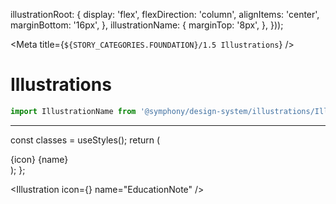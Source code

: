 
  illustrationRoot: {
    display: 'flex',
    flexDirection: 'column',
    alignItems: 'center',
    marginBottom: '16px',
  },
  illustrationName: {
    marginTop: '8px',
  },
}));

<Meta title={`${STORY_CATEGORIES.FOUNDATION}/1.5 Illustrations`} />

# Illustrations

```js
import IllustrationName from '@symphony/design-system/illustrations/IllustrationName';
```

---

  const classes = useStyles();
  return (
    <div className={classes.illustrationRoot}>
      {icon}
      <Text className={classes.illustrationName} variant="body1">
        {name}
      </Text>
    </div>
  );
};

<Illustration icon={<EducationNote />} name="EducationNote" />
